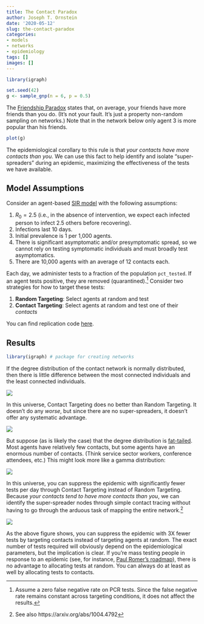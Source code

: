 ```yaml
---
title: The Contact Paradox
author: Joseph T. Ornstein
date: '2020-05-12'
slug: the-contact-paradox
categories: 
- models
- networks
- epidemiology
tags: []
images: []
---
```


<!-- --- -->

<!-- ***Attention Conservation Notice:*** *The following post describes an agent-based epidemiological model demonstrating that simple contact tracing strictly outperforms mass random testing. If you already believe this without a model, you may skip the exposition. Maybe just look at the pretty charts.* -->

<!-- --- -->

```R
library(igraph)

set.seed(42)
g <- sample_gnp(n = 6, p = 0.5)
```

The [Friendship Paradox](https://en.wikipedia.org/wiki/Friendship_paradox) states that, on average, your friends have more friends than you do. (It's not your fault. It's just a property non-random sampling on networks.) Note that in the network below only agent 3 is more popular than his friends.

```r
plot(g)
```

The epidemiological corollary to this rule is that *your contacts have more contacts than you*. We can use this fact to help identify and isolate "super-spreaders" during an epidemic, maximizing the effectiveness of the tests we have available.

## Model Assumptions

Consider an agent-based [SIR model](https://en.wikipedia.org/wiki/Compartmental_models_in_epidemiology#The_SIR_model) with the following assumptions:
 
 1. $R_0 = 2.5$ (i.e., in the absence of intervention, we expect each infected person to infect 2.5 others before recovering).
 2. Infections last 10 days.
 3. Initial prevalence is 1 per 1,000 agents.
 4. There is significant asymptomatic and/or presymptomatic spread, so we cannot rely on testing symptomatic individuals and must broadly test asymptomatics.
 5. There are 10,000 agents with an average of 12 contacts each.
 
Each day, we administer tests to a fraction of the population `pct_tested`. If an agent tests positive, they are removed (quarantined).[^false-negative-rate] Consider two strategies for how to target these tests:

 1. **Random Targeting**: Select agents at random and test
 2. **Contact Targeting**: Select agents at random and test one of their *contacts*
 
You can find replication code [here](code/sir-model.R).

## Results


```R

library(igraph) # package for creating networks

```

If the degree distribution of the contact network is normally distributed, then there is little difference between the most connected individuals and the least connected individuals. 

![](figs/normal_distribution.png)

In this universe, Contact Targeting does no better than Random Targeting. It doesn't do any *worse*, but since there are no super-spreaders, it doesn't offer any systematic advantage.

![](figs/normal_results.png)

But suppose (as is likely the case) that the degree distribution is [fat-tailed](https://en.wikipedia.org/wiki/Fat-tailed_distribution). Most agents have relatively few contacts, but some agents have an enormous number of contacts. (Think service sector workers, conference attendees, etc.) This might look more like a gamma distribution:

![](figs/gamma_distribution.png)

In this universe, you can suppress the epidemic with significantly fewer tests per day through Contact Targeting instead of Random Targeting. Because *your contacts tend to have more contacts than you*, we can identify the super-spreader nodes through simple contact tracing without having to go through the arduous task of mapping the entire network.[^christakis-fowler]

![](figs/gamma_results.png)

As the above figure shows, you can suppress the epidemic with 3X fewer tests by targeting contacts instead of targeting agents at random. The exact number of tests required will obviously depend on the epidemiological parameters, but the implication is clear. If you're mass testing people in response to an epidemic (see, for instance, [Paul Romer's roadmap](https://roadmap.paulromer.net/paulromer-roadmap-report.pdf)), there is no advantage to allocating tests at random. You can always do at least as well by allocating tests to contacts. 


[^christakis-fowler]: See also https://arxiv.org/abs/1004.4792
[^false-negative-rate]: Assume a zero false negative rate on PCR tests. Since the false negative rate remains constant across targeting conditions, it does not affect the results. 


